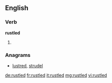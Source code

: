 ==English==

===Verb===
'''rustled'''

# {{en-past of|rustle}}

===Anagrams===
* [[lustred#English|lustred]], [[strudel#English|strudel]]

[[de:rustled]]
[[fr:rustled]]
[[it:rustled]]
[[mg:rustled]]
[[vi:rustled]]